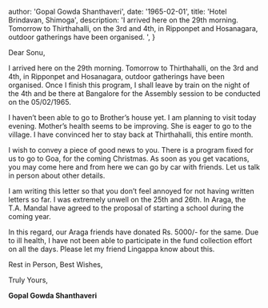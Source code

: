 
  author: 'Gopal Gowda Shanthaveri',
  date: '1965-02-01',
  title: 'Hotel Brindavan, Shimoga',
  description:
    'I arrived here on the 29th morning. Tomorrow to Thirthahalli, on the 3rd and 4th, in Ripponpet and Hosanagara, outdoor gatherings have been organised. ',
}


Dear Sonu,

I arrived here on the 29th morning. Tomorrow to Thirthahalli, on the 3rd and 4th, in Ripponpet and Hosanagara, outdoor gatherings have been organised. Once I finish this program, I shall leave by train on the night of the 4th and be there at Bangalore for the Assembly session to be conducted on the 05/02/1965.

I haven’t been able to go to Brother’s house yet. I am planning to visit today evening. Mother’s health seems to be improving. She is eager to go to the village. I have convinced her to stay back at Thirthahalli, this entire month.

I wish to convey a piece of good news to you. There is a program fixed for us to go to Goa, for the coming Christmas. As soon as you get vacations, you may come here and from here we can go by car with friends. Let us talk in person about other details.

I am writing this letter so that you don’t feel annoyed for not having written letters so far. I was extremely unwell on the 25th and 26th. In Araga, the T.A. Mandal have agreed to the proposal of starting a school during the coming year.

In this regard, our Araga friends have donated Rs. 5000/- for the same. Due to ill health, I have not been able to participate in the fund collection effort on all the days. Please let my friend Lingappa know about this.

Rest in Person, Best Wishes,

Truly Yours,

**Gopal Gowda Shanthaveri**
